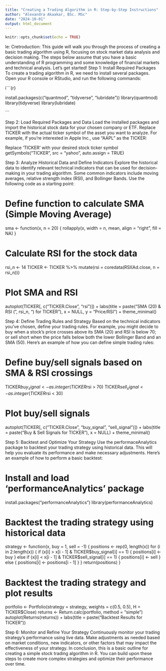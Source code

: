 ```yaml
---
title: "Creating a Trading Algorithm in R: Step-by-Step Instructions"
author: "Alexandra Akaakar, BSc. MSc"
date: "2024-10-01"
output: html_document
---
```


```r
knitr::opts_chunk$set(echo = TRUE)
```

le: Cretroduction: This guide will walk you through the process of creating a basic trading algorithm using R, focusing on stock market data analysis and decision making. The steps below assume that you have a basic understanding of R programming and some knowledge of financial markets and technical analysis. Let's get started!
Step 1: Install Required Packages To create a trading algorithm in R, we need to install several packages. Open your R console or RStudio, and run the following commands:



i```{r}

install.packages(c("quantmod", "tidyverse", "lubridate"))
library(quantmod)
library(tidyverse)
library(lubridate)

```





Step 2: Load Required Packages and Data Load the installed packages and import the historical stock data for your chosen company or ETF. Replace TICKER with the actual ticker symbol of the asset you want to analyze. For example, if you're interested in Apple Inc., use "AAPL" as the TICKER:



 Replace 'TICKER' with your desired stock ticker symbol
getSymbols("TICKER", src = "yahoo", auto.assign = TRUE)



Step 3: Analyze Historical Data and Define Indicators Explore the historical data to identify relevant technical indicators that can be used for decision-making in your trading algorithm. Some common indicators include moving averages, relative strength index (RSI), and Bollinger Bands. Use the following code as a starting point:



# Define function to calculate SMA (Simple Moving Average)
sma <- function(x, n = 20) {
  rollapply(x, width = n, mean, align = "right", fill = NA)
}

# Calculate RSI for the stock data
rsi_n <- 14
TICKER <- TICKER %>%
  mutate(rsi = coredata(RSI(Ad.close, n = rsi_n)))

# Plot SMA and RSI
autoplot(TICKER[, c("TICKER.Close", "rsi")]) +
  labs(title = paste("SMA (20) & RSI (", rsi_n, ") for TICKER"),
       x = NULL, y = "Price/RSI") +
  theme_minimal()



Step 4: Define Trading Rules and Strategy Based on the technical indicators you've chosen, define your trading rules. For example, you might decide to buy when a stock's price crosses above its SMA (20) and RSI is below 70; or sell short when the price falls below both the lower Bollinger Band and an SMA (50). Here's an example of how you can define simple trading rules:



# Define buy/sell signals based on SMA & RSI crossings
TICKER$buy_signal <- as.integer(TICKER$rsi > 70)
TICKER$sell_signal <- as.integer(TICKER$rsi < 30)

# Plot buy/sell signals
autoplot(TICKER[, c("TICKER.Close", "buy_signal", "sell_signal")]) +
  labs(title = paste("Buy & Sell Signals for TICKER"),
       x = NULL) +
  theme_minimal()



Step 5: Backtest and Optimize Your Strategy Use the performaceAnalytics package to backtest your trading strategy using historical data. This will help you evaluate its performance and make necessary adjustments. Here's an example of how to perform a basic backtest:



# Install and load 'performanceAnalytics' package
install.packages("performanceAnalytics")
library(performanceAnalytics)

# Backtest the trading strategy using historical data
strategy <- function(x, buy = 1, sell = -1) {
  positions <- rep(0, length(x))
  for (i in 2:length(x)) {
    if (x[i] > x[i - 1] & TICKER$buy_signal[i] == 1) {
      positions[i] <- buy
    } else if (x[i] < x[i - 1] & TICKER$sell_signal[i] == 1) {
      positions[i] <- sell
    } else {
      positions[i] <- positions[i - 1]
    }
  }
  return(positions)
}

# Backtest the trading strategy and plot results
portfolio <- Portfolio(strategy = strategy, weights = c(0.5, 0.5), H = TICKER$Close)
returns <- Return.calc(portfolio, method = "simple")
autoplot(Returns(returns)) + labs(title = paste("Backtest Results for TICKER"))



Step 6: Monitor and Refine Your Strategy Continuously monitor your trading strategy's performance using live data. Make adjustments as needed based on market conditions, new indicators, or other factors that may impact the effectiveness of your strategy. In conclusion, this is a basic outline for creating a simple stock trading algorithm in R. You can build upon these steps to create more complex strategies and optimize their performance over time.